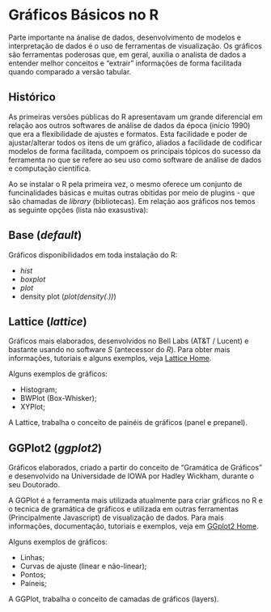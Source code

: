 # Gráficos Básicos no R {#graph_base}

<script src=https://cdn.datacamp.com/datacamp-light-latest.min.js></script>

Parte importante na ánalise de dados, desenvolvimento de modelos e interpretação de dados é o uso de ferramentas de visualização. Os gráficos são ferramentas poderosas que, em geral, auxilia o analista de dados a entender melhor conceitos e "extrair" informações de forma facilitada quando comparado a versão tabular.

## Histórico

As primeiras versões públicas do R apresentavam um grande diferencial em relação aos outros softwares de análise de dados da época (início 1990) que era a flexibilidade de ajustes e formatos. Esta facilidade e poder de ajustar/alterar todos os itens de um gráfico, aliados a facilidade de codificar modelos de forma facilitada, compoem os principais tópicos do sucesso da ferramenta no que se refere ao seu uso como software de análise de dados e computação científica.

Ao se instalar o R pela primeira vez, o mesmo oferece um conjunto de funcinalidades básicas e muitas outras obitidas por meio de plugins - que são chamadas de _library_ (bibliotecas). Em relação aos gráficos nos temos as seguinte opções (lista não exasustiva):

## Base (_default_)

Gráficos disponibilidados em toda instalação do R:

  - _hist_
  - _boxplot_
  - _plot_
  - density plot (_plot(density(.))_)

## Lattice (_lattice_)

Gráficos mais elaborados, desenvolvidos no Bell Labs (AT&T / Lucent) e bastante usando no software *S* (antecessor do _R_). Para obter mais informações, tutoriais e alguns exemplos, veja [Lattice Home](http://lattice.r-forge.r-project.org/index.php).

Alguns exemplos de gráficos:

  - Histogram;
  - BWPlot (Box-Whisker);
  - XYPlot;
  
A Lattice, trabalha o conceito de painéis de gráficos (panel e prepanel).  

## GGPlot2 (_ggplot2_)

Gráficos elaborados, criado a partir do conceito de "Gramática de Gráficos" e desenvolvido na Universidade de IOWA por Hadley Wickham, durante o seu Doutorado. 

A GGPlot é a ferramenta mais utilizada atualmente para criar gráficos no R e o tecnica de gramática de gráficos e utilizada em outras ferramentas (Principalmente Javascript) de visualização de dados. Para mais informações, documentação, tutoriais e exemplos, veja em [GGplot2 Home](http://ggplot2.org/).

Alguns exemplos de gráficos:

  - Linhas;
  - Curvas de ajuste (linear e não-linear);
  - Pontos;
  - Paineis;
  
A GGPlot, trabalha o conceito de camadas de gráficos (layers).   
